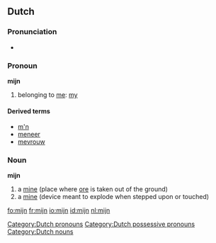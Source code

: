 ==Dutch==

===Pronunciation===
*{{audio|Nl-mijn.ogg|audio}}

===Pronoun===
'''mijn'''  {{context|dependent possessive}}

# belonging to [[me]]: [[my]]

====Derived terms====
* [[m'n]]
* [[meneer]]
* [[mevrouw]]

[[Category:Dutch pronouns]]
[[Category:Dutch possessive pronouns]]

===Noun===
'''mijn''' {{f}}

# a [[mine]] (place where [[ore]] is taken out of the ground)
# a [[mine]] (device meant to explode when stepped upon or touched)

[[Category:Dutch nouns]]

[[fo:mijn]]
[[fr:mijn]]
[[io:mijn]]
[[id:mijn]]
[[nl:mijn]]
